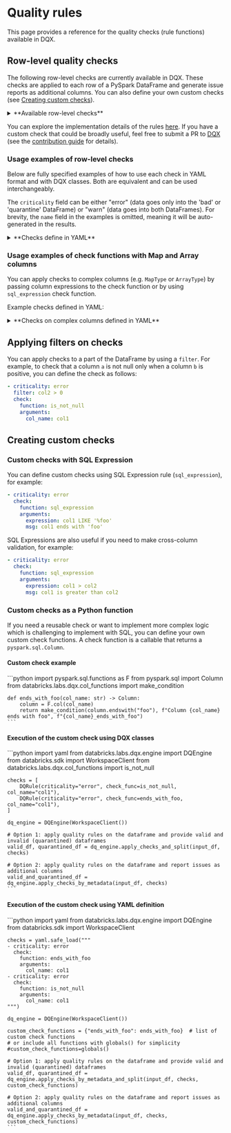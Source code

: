 
# Quality rules

This page provides a reference for the quality checks (rule functions) available in DQX.

## Row-level quality checks

The following row-level checks are currently available in DQX.
These checks are applied to each row of a PySpark DataFrame and generate issue reports as additional columns.
You can also define your own custom checks (see [Creating custom checks](#creating-custom-checks)).

<details style={{ backgroundColor: 'transparent', color: 'neutral' }}>
<summary>**Available row-level checks**</summary>
| Check                            | Description                                                                                                                                                                                                                        | Arguments                                                                                                                                                                                      |
| -------------------------------- | ---------------------------------------------------------------------------------------------------------------------------------------------------------------------------------------------------------------------------------- | ---------------------------------------------------------------------------------------------------------------------------------------------------------------------------------------------- |
| is_not_null                      | Checks whether the values in the input column are not null.                                                                                                                                                                        | col_name: column to check (can be a string column name or a column expression)                                                                                                                                                                 |
| is_not_empty                     | Checks whether the values in the input column are not empty (but may be null).                                                                                                                                                     | col_name: column to check (can be a string column name or a column expression)                                                                                                                                                                 |
| is_not_null_and_not_empty        | Checks whether the values in the input column are not null and not empty.                                                                                                                                                          | col_name: column to check (can be a string column name or a column expression); trim_strings: optional boolean flag to trim spaces from strings                                                                                                |
| is_in_list                       | Checks whether the values in the input column are present in the list of allowed values (null values are allowed).                                                                                                                 | col_name: column to check (can be a string column name or a column expression); allowed: list of allowed values                                                                                                                                |
| is_not_null_and_is_in_list       | Checks whether the values in the input column are not null and present in the list of allowed values.                                                                                                                              | col_name: column to check (can be a string column name or a column expression); allowed: list of allowed values                                                                                                                                |
| is_not_null_and_not_empty_array  | Checks whether the values in the array input column are not null and not empty.                                                                                                                                                    | col_name: column to check (can be a string column name or a column expression)                                                                                                                                                                 |
| is_in_range                      | Checks whether the values in the input column are in the provided range (inclusive of both boundaries).                                                                                                                            | col_name: column to check (can be a string column name or a column expression); min_limit: min limit as number, date, timestamp, column name or sql expression; max_limit: max limit as number, date, timestamp, column name or sql expression |
| is_not_in_range                  | Checks whether the values in the input column are outside the provided range (inclusive of both boundaries).                                                                                                                       | col_name: column to check (can be a string column name or a column expression); min_limit: min limit as number, date, timestamp, column name or sql expression; max_limit: max limit as number, date, timestamp, column name or sql expression |
| is_not_less_than                 | Checks whether the values in the input column are not less than the provided limit.                                                                                                                                                | col_name: column to check (can be a string column name or a column expression); limit: limit as number, date, timestamp, column name or sql expression                                                                                         |
| is_not_greater_than              | Checks whether the values in the input column are not greater than the provided limit.                                                                                                                                             | col_name: column to check (can be a string column name or a column expression); limit: limit as number, date, timestamp, column name or sql expression                                                                                         |
| is_valid_date                    | Checks whether the values in the input column have valid date formats.                                                                                                                                                             | col_name: column to check (can be a string column name or a column expression); date_format: optional date format (e.g. 'yyyy-mm-dd')                                                                                                          |
| is_valid_timestamp               | Checks whether the values in the input column have valid timestamp formats.                                                                                                                                                        | col_name: column to check (can be a string column name or a column expression); timestamp_format: optional timestamp format (e.g. 'yyyy-mm-dd HH:mm:ss')                                                                                       |
| is_not_in_future                 | Checks whether the values in the input column contain a timestamp that is not in the future, where 'future' is defined as current_timestamp + offset (in seconds).                                                                 | col_name: column to check (can be a string column name or a column expression); offset: offset to use; curr_timestamp: current timestamp, if not provided current_timestamp() function is used                                                 |
| is_not_in_near_future            | Checks whether the values in the input column contain a timestamp that is not in the near future, where 'near future' is defined as greater than the current timestamp but less than the current_timestamp + offset (in seconds).  | col_name: column to check (can be a string column name or a column expression); offset: offset to use; curr_timestamp: current timestamp, if not provided current_timestamp() function is used                                                 |
| is_older_than_n_days             | Checks whether the values in one input column are at least N days older than the values in another column.                                                                                                                         | col_name: column to check (can be a string column name or a column expression); days: number of days; curr_date: current date, if not provided current_date() function is used                                                                 |
| is_older_than_col2_for_n_days    | Checks whether the values in one input column are at least N days older than the values in another column.                                                                                                                         | col_name1: first column to check (can be a string column name or a column expression); col_name2: second column to check (can be a string column name or a column expression); days: number of days                                                                                            |
| is_unique                        | Checks whether the values in the input column are unique and reports an issue for each row that contains a duplicate value. Null values are not considered duplicates, following the ANSI SQL standard.                            | col_name: column to check (can be a string column name or a column expression): window_spec: optional window specification as a string or column object, you must handle NULLs correctly using coalesce() to prevent rows exclusion            |
| regex_match                      | Checks whether the values in the input column match a given regex.                                                                                                                                                                 | col_name: column to check (can be a string column name or a column expression); regex: regex to check; negate: if the condition should be negated (true) or not                                                                                |
| sql_expression                   | Checks whether the values meet the condition provided as an SQL expression, e.g. a = 'str1', a > b                                                                                                                                 | expression: sql expression to check; msg: optional message to output; name: optional name of the resulting column; negate: if the condition should be negated                                  |
</details>

You can explore the implementation details of the rules [here](https://github.com/databrickslabs/dqx/blob/main/src/databricks/labs/dqx/col_functions.py).
If you have a custom check that could be broadly useful, feel free to submit a PR to [DQX](https://github.com/databrickslabs/dqx) (see the [contribution guide](/docs/dev/contributing) for details).

### Usage examples of row-level checks

Below are fully specified examples of how to use each check in YAML format and with DQX classes. Both are equivalent and can be used interchangeably.

The `criticality` field can be either "error" (data goes only into the 'bad' or 'quarantine' DataFrame) or "warn" (data goes into both DataFrames).
For brevity, the `name` field in the examples is omitted, meaning it will be auto-generated in the results.

<details style={{ backgroundColor: 'transparent', color: 'neutral' }}>
<summary>**Checks define in YAML**</summary>
```yaml
# is_not_null check
- criticality: error
  check:
    function: is_not_null
    arguments:
      col_name: col1

# is_not_empty check
- criticality: error
  check:
    function: is_not_empty
    arguments:
      col_name: col1

# is_not_null_and_not_empty check
- criticality: error
  check:
    function: is_not_null_and_not_empty
    arguments:
      col_name: col1
      trim_strings: true

# is_in_list check
- criticality: error
  check:
    function: is_in_list
    arguments:
      col_name: col2
      allowed:
      - 1
      - 2
      - 3

# is_not_null_and_is_in_list check
- criticality: error
  check:
    function: is_not_null_and_is_in_list
    arguments:
      col_name: col2
      allowed:
      - 1
      - 2
      - 3

# is_not_null_and_not_empty_array check
- criticality: error
  check:
    function: is_not_null_and_not_empty_array
    arguments:
      col_name: col4

# is_in_range check
- criticality: error
  check:
    function: is_in_range
    arguments:
      col_name: col2
      min_limit: 1
      max_limit: 10
- criticality: error
  check:
    function: is_in_range
    arguments:
      col_name: col5
      min_limit: 2025-01-01
      max_limit: 2025-02-24
- criticality: error
  check:
    function: is_in_range
    arguments:
      col_name: col6
      min_limit: 2025-01-01 00:00:00
      max_limit: 2025-02-24 01:00:00
- criticality: error
  check:
    function: is_in_range
    arguments:
      col_name: col3
      min_limit: col2
      max_limit: col2 * 2

# is_not_in_range check
- criticality: error
  check:
    function: is_not_in_range
    arguments:
      col_name: col2
      min_limit: 11
      max_limit: 20
- criticality: error
  check:
    function: is_not_in_range
    arguments:
      col_name: col5
      min_limit: 2025-02-25
      max_limit: 2025-02-26
- criticality: error
  check:
    function: is_not_in_range
    arguments:
      col_name: col6
      min_limit: 2025-02-25 00:00:00
      max_limit: 2025-02-26 01:00:00
- criticality: error
  check:
    function: is_not_in_range
    arguments:
      col_name: col3
      min_limit: col2 + 10
      max_limit: col2 * 10

# is_not_less_than check
- criticality: error
  check:
    function: is_not_less_than
    arguments:
      col_name: col2
      limit: 0
- criticality: error
  check:
    function: is_not_less_than
    arguments:
      col_name: col5
      limit: 2025-01-01
- criticality: error
  check:
    function: is_not_less_than
    arguments:
      col_name: col6
      limit: 2025-01-01 01:00:00
- criticality: error
  check:
    function: is_not_less_than
    arguments:
      col_name: col3
      limit: col2 - 10

# is_not_greater_than check
- criticality: error
  check:
    function: is_not_greater_than
    arguments:
      col_name: col2
      limit: 10
- criticality: error
  check:
    function: is_not_greater_than
    arguments:
      col_name: col5
      limit: 2025-03-01
- criticality: error
  check:
    function: is_not_greater_than
    arguments:
      col_name: col6
      limit: 2025-03-24 01:00:00
- criticality: error
  check:
    function: is_not_greater_than
    arguments:
      col_name: col3
      limit: col2 + 10

# is_valid_date check
- criticality: error
  check:
    function: is_valid_date
    arguments:
      col_name: col5
- criticality: error
  name: col5_is_not_valid_date2
  check:
    function: is_valid_date
    arguments:
      col_name: col5
      date_format: yyyy-MM-dd

# is_valid_timestamp check
- criticality: error
  check:
    function: is_valid_timestamp
    arguments:
      col_name: col6
      timestamp_format: yyyy-MM-dd HH:mm:ss
- criticality: error
  name: col6_is_not_valid_timestamp2
  check:
    function: is_valid_timestamp
    arguments:
      col_name: col6

# is_not_in_future check
- criticality: error
  check:
    function: is_not_in_future
    arguments:
      col_name: col6
      offset: 86400

# is_not_in_near_future check
- criticality: error
  check:
    function: is_not_in_near_future
    arguments:
      col_name: col6
      offset: 36400

# is_older_than_n_days check
- criticality: error
  check:
    function: is_older_than_n_days
    arguments:
      col_name: col5
      days: 10000

# is_older_than_col2_for_n_days check
- criticality: error
  check:
    function: is_older_than_col2_for_n_days
    arguments:
      col_name1: col5
      col_name2: col6
      days: 2

# is_unique check
- criticality: error
  check:
    function: is_unique
    arguments:
      col_name: col1

# is_unique check with custom window
# provide default value for NULL in the time column of the window spec using coalesce() to prevent rows exclusion!
- criticality: error
  name: col1_is_not_unique2
  check:
    function: is_unique
    arguments:
      col_name: col1
      window_spec: window(coalesce(col6, '1970-01-01'), '10 minutes')

# regex_match check
- criticality: error
  check:
    function: regex_match
    arguments:
      col_name: col2
      regex: '[0-9]+'
      negate: false

# sql_expression check
- criticality: error
  check:
    function: sql_expression
    arguments:
      expression: col3 >= col2 and col3 <= 10
      msg: col3 is less than col2 and col3 is greater than 10
      name: custom_output_name
      negate: false
```
</details>

<details style={{ backgroundColor: 'transparent', color: 'neutral' }}>
<summary>**Checks defined using DQX classes**</summary>
```python
from databricks.labs.dqx.rule import DQRule
from databricks.labs.dqx.col_functions import *
from datetime import datetime

checks = [
    DQRule(
        criticality="error",
        check_func=is_not_null, col_name="col1"
    ),
    DQRule(
        criticality="error",
        check_func=is_not_empty, col_name="col1"
    ),
    DQRule(
        criticality="error",
        check_func=is_not_null_and_not_empty, col_name="col1", check_func_kwargs={"trim_strings": True}
    ),
    DQRule(
        criticality="error",
        check_func=is_in_list("col2", check_func_args=[[1, 2, 3]])
    ),
    DQRule(
        criticality="error",
        check_func=is_not_null_and_is_in_list("col2", check_func_args=[[1, 2, 3]])
    ),
    DQRule(
        criticality="error",
        check_func=is_not_null_and_not_empty_array, col_name="col4"
    ),
    DQRule(
        criticality="error",
        check_func=is_in_range, col_name="col2", check_func_kwargs={"min_limit": 1, "max_limit": 10}
    ),
    DQRule(
        criticality="error",
        check_func=is_in_range, col_name="col5", check_func_kwargs={"min_limit": datetime(2025, 1, 1).date(), "max_limit": datetime(2025, 2, 24).date()}
    ),
    DQRule(
        criticality="error",
        check_func=is_in_range, col_name="col6", check_func_kwargs={"min_limit": datetime(2025, 1, 1, 0, 0, 0), "max_limit": datetime(2025, 2, 24, 1, 0, 0)}
    ),
    DQRule(
        criticality="error",
        check_func=is_in_range, col_name="col3", check_func_kwargs={"min_limit": "col2", "max_limit": "col2 * 2"}
    ),
    DQRule(
        criticality="error",
        check_func=is_not_in_range, col_name="col2", check_func_kwargs={"min_limit": 11, "max_limit": 20}
    ),
    DQRule(
        criticality="error",
        check_func=is_not_in_range, col_name="col5", check_func_kwargs={"min_limit": datetime(2025, 2, 25).date(), "max_limit": datetime(2025, 2, 26).date()}
    ),
    DQRule(
        criticality="error",
        check_func=is_not_in_range, col_name="col6", check_func_kwargs={"min_limit": datetime(2025, 2, 25, 0, 0, 0), "max_limit": datetime(2025, 2, 26, 1, 0, 0)}
    ),
    DQRule(
        criticality="error",
        check_func=is_not_in_range, col_name="col3", check_func_kwargs={"min_limit": "col2 + 10", "max_limit": "col2 * 10"}
    ),
    DQRule(
        criticality="error",
        check_func=is_not_less_than, col_name="col2", check_func_kwargs={"limit": 0}
    ),
    DQRule(
        criticality="error",
        check_func=is_not_less_than, col_name="col5", check_func_kwargs={"limit": datetime(2025, 1, 1).date()}
    ),
    DQRule(
        criticality="error",
        check_func=is_not_less_than, col_name="col6", check_func_kwargs={"limit": datetime(2025, 1, 1, 1, 0, 0)}
    ),
    DQRule(
        criticality="error",
        check_func=is_not_less_than, col_name="col3", check_func_kwargs={"limit": "col2 - 10"}
    ),
    DQRule(
        criticality="error",
        check_func=is_not_greater_than, col_name="col2", check_func_kwargs={"limit": 10}
    ),
    DQRule(
        criticality="error",
        check_func=is_not_greater_than, col_name="col5", check_func_kwargs={"limit": datetime(2025, 3, 1).date()}
    ),
    DQRule(
        criticality="error",
        check_func=is_not_greater_than, col_name="col6", check_func_kwargs={"limit": datetime(2025, 3, 24, 1, 0, 0)}
    ),
    DQRule(
        criticality="error",
        check_func=is_not_greater_than, col_name="col3", check_func_kwargs={"limit": "col2 + 10"}
    ),
    DQRule(
        criticality="error",
        check_func=is_valid_date, col_name="col5"
    ),
    DQRule(
        criticality="error",
        check_func=is_valid_date, col_name="col5", check_func_kwargs={"date_format": "yyyy-MM-dd"},
        name="col5_is_not_valid_date2"
    ),
    DQRule(
        criticality="error",
        check_func=is_valid_timestamp, col_name="col6"
    ),
    DQRule(
        criticality="error",
        check_func=is_valid_timestamp, col_name="col6", check_func_kwargs={"timestamp_format": "yyyy-MM-dd HH:mm:ss"},
        name="col6_is_not_valid_timestamp2"
    ),
    DQRule(
        criticality="error",
        check_func=is_not_in_future, col_name="col6", check_func_kwargs={"offset": 86400}
    ),
    DQRule(
        criticality="error",
        check_func=is_not_in_near_future, col_name="col6", check_func_kwargs={"offset": 36400}
    ),
    DQRule(
        criticality="error",
        check_func=is_older_than_n_days, col_name="col5", check_func_kwargs={"days": 10000}
    ),
    DQRule(
        criticality="error",
        check_func=is_older_than_col2_for_n_days, check_func_args=["col5", "col6", 2]
    ),
    DQRule(
        criticality="error",
        check_func=is_unique, col_name="col1"
    ),
    DQRule(
        criticality="error",
        name="col1_is_not_unique2",
        # provide default value for NULL in the time column of the window spec using coalesce() to prevent rows exclusion!
        check_func=is_unique, col_name="col1", check_func_kwargs={"window_spec": F.window(F.coalesce(F.col("col6"), F.lit(datetime(1970, 1, 1))), "10 minutes")}
    ),
    DQRule(
        criticality="error",
        check_func=regex_match, col_name="col2", check_func_kwargs={"regex": "[0-9]+", "negate": False}
    ),
    DQRule(
        criticality="error",
        check_func=sql_expression,
        check_func_kwargs={
            "expression": "col3 >= col2 and col3 <= 10",
            "msg": "col3 is less than col2 and col3 is greater than 10",
            "name": "custom_output_name",
            "negate": False
        }
    ),
]
```
</details>

### Usage examples of check functions with Map and Array columns

You can apply checks to complex columns (e.g. `MapType` or `ArrayType`) by passing column expressions to the check function or by using `sql_expression` check function.

Example checks defined in YAML:

<details style={{ backgroundColor: 'transparent', color: 'neutral' }}>
<summary>**Checks on complex columns defined in YAML**</summary>
```yaml
# check a key is not null in a map column
- criticality: error
  check:
    function: is_not_null
    arguments:
      col_name: col("map_col").getItem("map_key")

# check first element in an array column is not null
- criticality: error
  check:
    function: is_not_null
    arguments:
      col_name: try_element_at("array_col", 1)

# check all elements in an array column do not exceed the specified limit
- criticality: error
  check:
    function: is_not_greater_than
    arguments:
      col_name: array_max("array_col")
      limit: current_date()

# check an array column contains a given value
- criticality: error
  check:
    function: is_not_less_than
    arguments:
      col_name: array_position("array_col", "search_value")
      limit: 1

# check a map column element value is less than 10
- criticality: error
  check:
    function: sql_expression
    arguments:
      expression: element_at(col1, 'key1') < 10
      msg: col1 element 'key1' is less than 10
      name: col1_element_key1_less_than_10
      negate: false

# check all elements in an array column are less than 10
- criticality: error
  check:
    function: sql_expression
    arguments:
      expression: not exists(col2, x -> x.key1 >= 10)
      msg: array col2 has an element greater than 10
      name: col2_all_elements_less_than_10
      negate: false
```
</details>

<details style={{ backgroundColor: 'transparent', color: 'neutral' }}>
<summary>**Checks on complex columns defined using DQX classes**</summary>
```python
import pyspark.sql.functions as F
from databricks.labs.dqx.rule import DQRule
from databricks.labs.dqx.col_functions import *

checks = [
    # check a key is not null in a map column
    DQRule(
        criticality="error",
        check=is_not_null(F.col("map_col").getItem("map_key"))
    ),
    # check first element in an array column is not null
    DQRule(
        criticality="error",
        check=is_not_null(F.try_element_at("array_col", 1))
    ),
    # check all elements in an array column do not exceed the specified limit
    DQRule(
        criticality="error",
        check=is_not_greater_than(F.array_max("array_col"), F.current_date())
    ),
    # check an array column contains a given value
    DQRule(
        criticality="error",
        check=is_not_less_than(F.array_position("array_col", "search_value"), 1)
    ),
    # check a map column element value is less than 10
    DQRule(
        criticality="error",
        check=sql_expression("element_at(col1, 'key1') < 10")
    ),
    # check all elements in an array column are less than 10
    DQRule(
        criticality="error",
        check=sql_expression("not exists(col2, x -> x.key1 >= 10)")
    )
]
```
</details>

## Applying filters on checks

You can apply checks to a part of the DataFrame by using a `filter`.
For example, to check that a column `a` is not null only when a column `b` is positive, you can define the check as follows:
```yaml
- criticality: error
  filter: col2 > 0
  check:
    function: is_not_null
    arguments:
      col_name: col1
```

## Creating custom checks

### Custom checks with SQL Expression

You can define custom checks using SQL Expression rule (`sql_expression`),
for example:
```yaml
- criticality: error
  check:
    function: sql_expression
    arguments:
      expression: col1 LIKE '%foo'
      msg: col1 ends with 'foo'
```

SQL Expressions are also useful if you need to make cross-column validation, for example:
```yaml
- criticality: error
  check:
    function: sql_expression
    arguments:
      expression: col1 > col2
      msg: col1 is greater than col2
```

### Custom checks as a Python function

If you need a reusable check or want to implement more complex logic which is challenging to implement with SQL, you can define your own custom check functions.
A check function is a callable that returns a `pyspark.sql.Column`.

#### Custom check example

<Tabs>
  <TabItem value="Python" label="Python" default>
    ```python
    import pyspark.sql.functions as F
    from pyspark.sql import Column
    from databricks.labs.dqx.col_functions import make_condition

    def ends_with_foo(col_name: str) -> Column:
        column = F.col(col_name)
        return make_condition(column.endswith("foo"), f"Column {col_name} ends with foo", f"{col_name}_ends_with_foo")
    ```
  </TabItem>
</Tabs>

#### Execution of the custom check using DQX classes

<Tabs>
  <TabItem value="Python" label="Python" default>
    ```python
    import yaml
    from databricks.labs.dqx.engine import DQEngine
    from databricks.sdk import WorkspaceClient
    from databricks.labs.dqx.col_functions import is_not_null

    checks = [
        DQRule(criticality="error", check_func=is_not_null, col_name="col1"),
        DQRule(criticality="error", check_func=ends_with_foo, col_name="col1"),
    ]

    dq_engine = DQEngine(WorkspaceClient())

    # Option 1: apply quality rules on the dataframe and provide valid and invalid (quarantined) dataframes
    valid_df, quarantined_df = dq_engine.apply_checks_and_split(input_df, checks)

    # Option 2: apply quality rules on the dataframe and report issues as additional columns
    valid_and_quarantined_df = dq_engine.apply_checks_by_metadata(input_df, checks)
    ```
  </TabItem>
</Tabs>

#### Execution of the custom check using YAML definition

<Tabs>
  <TabItem value="Python" label="Python" default>
    ```python
    import yaml
    from databricks.labs.dqx.engine import DQEngine
    from databricks.sdk import WorkspaceClient

    checks = yaml.safe_load("""
    - criticality: error
      check:
        function: ends_with_foo
        arguments:
          col_name: col1
    - criticality: error
      check:
        function: is_not_null
        arguments:
          col_name: col1
    """)

    dq_engine = DQEngine(WorkspaceClient())

    custom_check_functions = {"ends_with_foo": ends_with_foo}  # list of custom check functions
    # or include all functions with globals() for simplicity
    #custom_check_functions=globals()

    # Option 1: apply quality rules on the dataframe and provide valid and invalid (quarantined) dataframes
    valid_df, quarantined_df = dq_engine.apply_checks_by_metadata_and_split(input_df, checks, custom_check_functions)

    # Option 2: apply quality rules on the dataframe and report issues as additional columns
    valid_and_quarantined_df = dq_engine.apply_checks_by_metadata(input_df, checks, custom_check_functions)
    ```
  </TabItem>
</Tabs>
